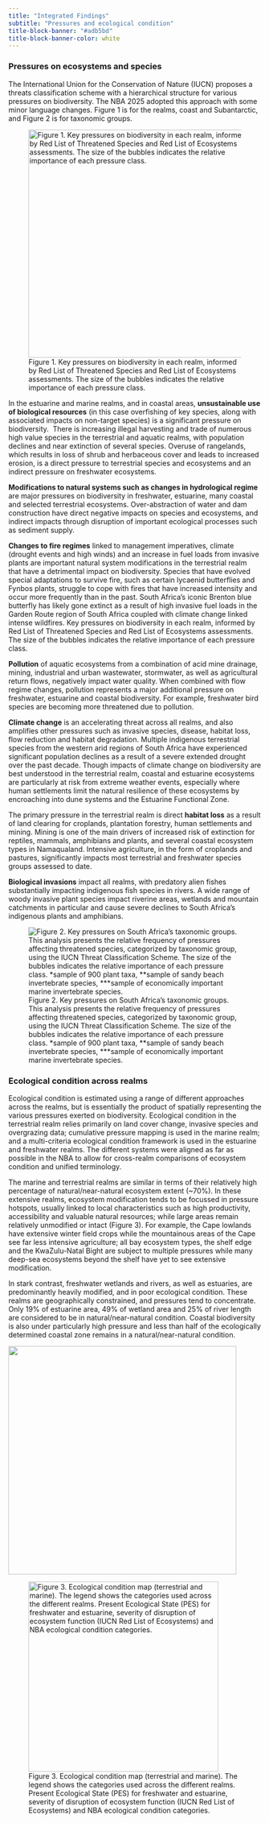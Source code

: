 ```yaml
---
title: "Integrated Findings"
subtitle: "Pressures and ecological condition"
title-block-banner: "#adb5bd"
title-block-banner-color: white
---
```


### Pressures on ecosystems and species

The International Union for the Conservation of Nature (IUCN) proposes a threats classification scheme with a hierarchical structure for various pressures on biodiversity. The NBA 2025 adopted this approach with some minor language changes. Figure 1 is for the realms, coast and Subantarctic, and Figure 2 is for taxonomic groups.

![Figure 1. Key pressures on biodiversity in each realm, informed by Red List of Threatened Species and Red List of Ecosystems assessments. The size of the bubbles indicates the relative importance of each pressure class.](images/Fig_4-01.png){width="12cm"}

In the estuarine and marine realms, and in coastal areas, **unsustainable use of biological resources** (in this case overfishing of key species, along with associated impacts on non-target species) is a significant pressure on biodiversity.  There is increasing illegal harvesting and trade of numerous high value species in the terrestrial and aquatic realms, with population declines and near extinction of several species. Overuse of rangelands, which results in loss of shrub and herbaceous cover and leads to increased erosion, is a direct pressure to terrestrial species and ecosystems and an indirect pressure on freshwater ecosystems.

**Modifications to natural systems such as changes in hydrological regime** are major pressures on biodiversity in freshwater, estuarine, many coastal and selected terrestrial ecosystems. Over-abstraction of water and dam construction have direct negative impacts on species and ecosystems, and indirect impacts through disruption of important ecological processes such as sediment supply.

**Changes to fire regimes** linked to management imperatives, climate (drought events and high winds) and an increase in fuel loads from invasive plants are important natural system modifications in the terrestrial realm that have a detrimental impact on biodiversity. Species that have evolved special adaptations to survive fire, such as certain lycaenid butterflies and Fynbos plants, struggle to cope with fires that have increased intensity and occur more frequently than in the past. South Africa's iconic Brenton blue butterfly has likely gone extinct as a result of high invasive fuel loads in the Garden Route region of South Africa coupled with climate change linked intense wildfires. Key pressures on biodiversity in each realm, informed by Red List of Threatened Species and Red List of Ecosystems assessments. The size of the bubbles indicates the relative importance of each pressure class.

**Pollution** of aquatic ecosystems from a combination of acid mine drainage, mining, industrial and urban wastewater, stormwater, as well as agricultural return flows, negatively impact water quality. When combined with flow regime changes, pollution represents a major additional pressure on freshwater, estuarine and coastal biodiversity. For example, freshwater bird species are becoming more threatened due to pollution.

**Climate change** is an accelerating threat across all realms, and also amplifies other pressures such as invasive species, disease, habitat loss, flow reduction and habitat degradation. Multiple indigenous terrestrial species from the western arid regions of South Africa have experienced significant population declines as a result of a severe extended drought over the past decade. Though impacts of climate change on biodiversity are best understood in the terrestrial realm, coastal and estuarine ecosystems are particularly at risk from extreme weather events, especially where human settlements limit the natural resilience of these ecosystems by encroaching into dune systems and the Estuarine Functional Zone.

The primary pressure in the terrestrial realm is direct **habitat loss** as a result of land clearing for croplands, plantation forestry, human settlements and mining. Mining is one of the main drivers of increased risk of extinction for reptiles, mammals, amphibians and plants, and several coastal ecosystem types in Namaqualand. Intensive agriculture, in the form of croplands and pastures, significantly impacts most terrestrial and freshwater species groups assessed to date.

**Biological invasions** impact all realms, with predatory alien fishes substantially impacting indigenous fish species in rivers. A wide range of woody invasive plant species impact riverine areas, wetlands and mountain catchments in particular and cause severe declines to South Africa’s indigenous plants and amphibians.

![Figure 2. Key pressures on South Africa’s taxonomic groups. This analysis presents the relative frequency of pressures affecting threatened species, categorized by taxonomic group, using the IUCN Threat Classification Scheme. The size of the bubbles indicates the relative importance of each pressure class. \*sample of 900 plant taxa, \*\*sample of sandy beach invertebrate species, \*\*\*sample of economically important marine invertebrate species.](images/Fig%205.png){#fig:pressure-sp}

### Ecological condition across realms

Ecological condition is estimated using a range of different approaches across the realms, but is essentially the product of spatially representing the various pressures exerted on biodiversity. Ecological condition in the terrestrial realm relies primarily on land cover change, invasive species and overgrazing data; cumulative pressure mapping is used in the marine realm; and a multi-criteria ecological condition framework is used in the estuarine and freshwater realms. The different systems were aligned as far as possible in the NBA to allow for cross-realm comparisons of ecosystem condition and unified terminology.

The marine and terrestrial realms are similar in terms of their relatively high percentage of natural/near-natural ecosystem extent (\~70%). In these extensive realms, ecosystem modification tends to be focussed in pressure hotspots, usually linked to local characteristics such as high productivity, accessibility and valuable natural resources; while large areas remain relatively unmodified or intact (Figure 3). For example, the Cape lowlands have extensive winter field crops while the mountainous areas of the Cape see far less intensive agriculture; all bay ecosystem types, the shelf edge and the KwaZulu-Natal Bight are subject to multiple pressures while many deep-sea ecosystems beyond the shelf have yet to see extensive modification.

In stark contrast, freshwater wetlands and rivers, as well as estuaries, are predominantly heavily modified, and in poor ecological condition. These realms are geographically constrained, and pressures tend to concentrate. Only 19% of estuarine area, 49% of wetland area and 25% of river length are considered to be in natural/near-natural condition. Coastal biodiversity is also under particularly high pressure and less than half of the ecologically determined coastal zone remains in a natural/near-natural condition.

![](images/Fig%206%20map.png){width="12cm"}

![Figure 3. Ecological condition map (terrestrial and marine). The legend shows the categories used across the different realms. Present Ecological State (PES) for freshwater and estuarine, severity of disruption of ecosystem function (IUCN Red List of Ecosystems) and NBA ecological condition categories.](images/clipboard-184907390.png){width="10cm"}
